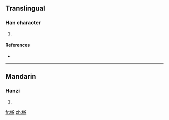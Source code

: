 ==Translingual==

===Han character===
{{Han char|rn=75|rad=木|as=13|sn=17|four=|canj=木十十十 (DJJJ)}}

# {{defn|Han|sort=木13}}

====References====
* {{Han ref|kx=0556.200|dkj=15652|dj=0945.350|hdz=21299.100|uh=6A8A|ud=27274}}

----

==Mandarin==

===Hanzi===
{{cmn-hanzi|pin=[[gàn]] ([[gan4]])|wg=kan<sup>4</sup>}}

# {{defn|Mandarin}}

[[fr:檊]]
[[zh:檊]]